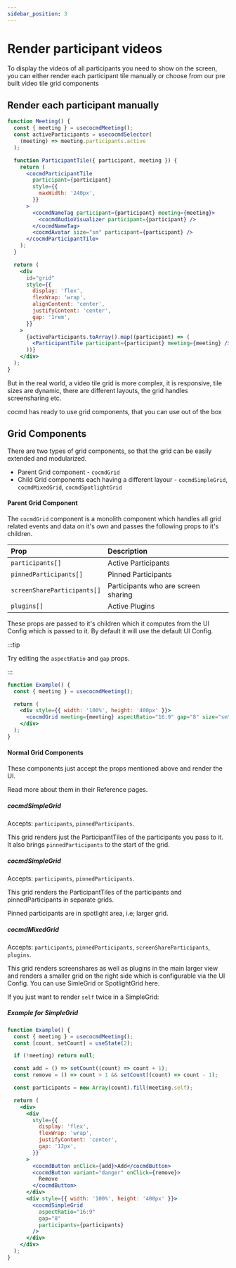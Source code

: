 ```yaml
---
sidebar_position: 3
---
```


# Render participant videos

To display the videos of all participants you need to show on the screen, you
can either render each participant tile manually or choose from our pre built
video tile grid components

## Render each participant manually

```jsx live
function Meeting() {
  const { meeting } = usecocmdMeeting();
  const activeParticipants = usecocmdSelector(
    (meeting) => meeting.participants.active
  );

  function ParticipantTile({ participant, meeting }) {
    return (
      <cocmdParticipantTile
        participant={participant}
        style={{
          maxWidth: '240px',
        }}
      >
        <cocmdNameTag participant={participant} meeting={meeting}>
          <cocmdAudioVisualizer participant={participant} />
        </cocmdNameTag>
        <cocmdAvatar size="sm" participant={participant} />
      </cocmdParticipantTile>
    );
  }

  return (
    <div
      id="grid"
      style={{
        display: 'flex',
        flexWrap: 'wrap',
        alignContent: 'center',
        justifyContent: 'center',
        gap: '1rem',
      }}
    >
      {activeParticipants.toArray().map((participant) => (
        <ParticipantTile participant={participant} meeting={meeting} />
      ))}
    </div>
  );
}
```

But in the real world, a video tile grid is more complex, it is responsive, tile
sizes are dynamic, there are different layouts, the grid handles screensharing
etc.

cocmd has ready to use grid components, that you can use out of the box

## Grid Components

There are two types of grid components, so that the grid can be easily extended
and modularized.

- Parent Grid component - `cocmdGrid`
- Child Grid components each having a different layour - `cocmdSimpleGrid`,
  `cocmdMixedGrid`, `cocmdSpotlightGrid`

#### Parent Grid Component

The `cocmdGrid` component is a monolith component which handles all grid related
events and data on it's own and passes the following props to it's children.

| Prop                        | Description                         |
| :-------------------------- | :---------------------------------- |
| `participants[]`            | Active Participants                 |
| `pinnedParticipants[]`      | Pinned Participants                 |
| `screenShareParticipants[]` | Participants who are screen sharing |
| `plugins[]`                 | Active Plugins                      |

These props are passed to it's children which it computes from the UI Config
which is passed to it. By default it will use the default UI Config.

:::tip

Try editing the `aspectRatio` and `gap` props.

:::

```jsx live
function Example() {
  const { meeting } = usecocmdMeeting();

  return (
    <div style={{ width: '100%', height: '400px' }}>
      <cocmdGrid meeting={meeting} aspectRatio="16:9" gap="8" size="sm" />
    </div>
  );
}
```

#### Normal Grid Components

These components just accept the props mentioned above and render the UI.

Read more about them in their Reference pages.

##### cocmdSimpleGrid

Accepts: `participants`, `pinnedParticipants`.

This grid renders just the ParticipantTiles of the participants you pass to it.
It also brings `pinnedParticipants` to the start of the grid.

##### cocmdSimpleGrid

Accepts: `participants`, `pinnedParticipants`.

This grid renders the ParticipantTiles of the participants and
pinnedParticipants in separate grids.

Pinned participants are in spotlight area, i.e; larger grid.

##### cocmdMixedGrid

Accepts: `participants`, `pinnedParticipants`, `screenShareParticipants`,
`plugins`.

This grid renders screenshares as well as plugins in the main larger view and
renders a smaller grid on the right side which is configurable via the UI
Config. You can use SimleGrid or SpotlightGrid here.

If you just want to render `self` twice in a SimpleGrid:

##### Example for SimpleGrid

```jsx live
function Example() {
  const { meeting } = usecocmdMeeting();
  const [count, setCount] = useState(2);

  if (!meeting) return null;

  const add = () => setCount((count) => count + 1);
  const remove = () => count > 1 && setCount((count) => count - 1);

  const participants = new Array(count).fill(meeting.self);

  return (
    <div>
      <div
        style={{
          display: 'flex',
          flexWrap: 'wrap',
          justifyContent: 'center',
          gap: '12px',
        }}
      >
        <cocmdButton onClick={add}>Add</cocmdButton>
        <cocmdButton variant="danger" onClick={remove}>
          Remove
        </cocmdButton>
      </div>
      <div style={{ width: '100%', height: '400px' }}>
        <cocmdSimpleGrid
          aspectRatio="16:9"
          gap="8"
          participants={participants}
        />
      </div>
    </div>
  );
}
```

